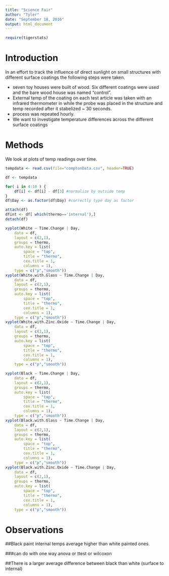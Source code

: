 ---
title: "Science Fair"
author: "Tyler"
date: "September 18, 2016"
output: html_document
---

```{r setup, include=FALSE}
require(tigerstats)
```

# Introduction

In an effort to track the influence of direct sunlight on small structures with different surface coatings the following steps were taken. 

* seven toy houses were built of wood. Six different coatings were used and the bare wood house was named "control".  
* External temp of the coating on each test article was taken with an infrared thermometer in while the probe was placed in the structure and temp recorded after it stabelized ~ 30 seconds.  
* process was repeated hourly.  
* We want to investigate temperature differences across the different surface coatings


# Methods

We look at plots of temp readings over time.

```{r}
tempdata <- read.csv(file="comptonData.csv", header=TRUE)

df <- tempdata

for( i in 4:10 ) {
    df[i] <- df[i] - df[3] #normalize by outside temp
}
df$Day <- as.factor(df$Day) #correctly type day as factor

attach(df)
dfint <- df[ which(thermo=='internal'),]
detach(df)
```

```{r}
xyplot(White ~ Time.Change | Day,
	data = df,
	layout = c(2,1),
	groups = thermo,
	auto.key = list(
		space = "top",
		title = "thermo",
		cex.title = 1,
		columns = 1),
	type = c("p","smooth"))
xyplot(White.with.Glass ~ Time.Change | Day,
	data = df,
	layout = c(2,1),
	groups = thermo,
	auto.key = list(
		space = "top",
		title = "thermo",
		cex.title = 1,
		columns = 1),
	type = c("p","smooth"))
xyplot(White.with.Zinc.Oxide ~ Time.Change | Day,
	data = df,
	layout = c(2,1),
	groups = thermo,
	auto.key = list(
		space = "top",
		title = "thermo",
		cex.title = 1,
		columns = 1),
	type = c("p","smooth"))

xyplot(Black ~ Time.Change | Day,
	data = df,
	layout = c(2,1),
	groups = thermo,
	auto.key = list(
		space = "top",
		title = "thermo",
		cex.title = 1,
		columns = 1),
	type = c("p","smooth"))
xyplot(Black.with.Glass ~ Time.Change | Day,
	data = df,
	layout = c(2,1),
	groups = thermo,
	auto.key = list(
		space = "top",
		title = "thermo",
		cex.title = 1,
		columns = 1),
	type = c("p","smooth"))
xyplot(Black.with.Zinc.Oxide ~ Time.Change | Day,
	data = df,
	layout = c(2,1),
	groups = thermo,
	auto.key = list(
		space = "top",
		title = "thermo",
		cex.title = 1,
		columns = 1),
	type = c("p","smooth"))
```
# Observations

##Black paint internal temps average higher than white painted ones.  

###can do with one way anova or ttest or wilcoxon  

##There is a larger average difference between black than white (surface to internal)
